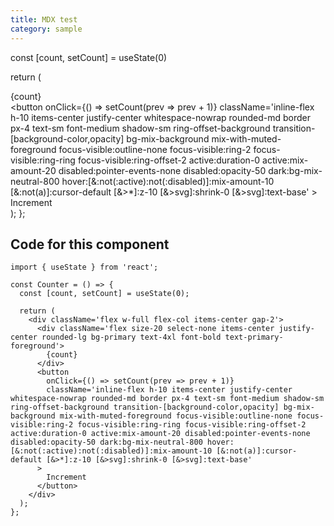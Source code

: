 ```yaml
---
title: MDX test
category: sample
---
```



  const [count, setCount] = useState(0)

  return (
    <div className='flex w-full flex-col items-center gap-2'>
      <div className='flex size-20 select-none items-center justify-center rounded-lg bg-primary text-4xl font-bold text-primary-foreground'>
        {count}
      </div>
      <button
        onClick={() => setCount(prev => prev + 1)}
        className='inline-flex h-10 items-center justify-center whitespace-nowrap rounded-md border px-4 text-sm font-medium shadow-sm ring-offset-background transition-[background-color,opacity] bg-mix-background mix-with-muted-foreground focus-visible:outline-none focus-visible:ring-2 focus-visible:ring-ring focus-visible:ring-offset-2 active:duration-0 active:mix-amount-20 disabled:pointer-events-none disabled:opacity-50 dark:bg-mix-neutral-800 hover:[&:not(:active):not(:disabled)]:mix-amount-10 [&:not(a)]:cursor-default [&>*]:z-10 [&>svg]:shrink-0 [&>svg]:text-base'
      >
        Increment
      </button>
    </div>
  );
};

<Counter />

## Code for this component

```tsx
import { useState } from 'react';

const Counter = () => {
  const [count, setCount] = useState(0);

  return (
    <div className='flex w-full flex-col items-center gap-2'>
      <div className='flex size-20 select-none items-center justify-center rounded-lg bg-primary text-4xl font-bold text-primary-foreground'>
        {count}
      </div>
      <button
        onClick={() => setCount(prev => prev + 1)}
        className='inline-flex h-10 items-center justify-center whitespace-nowrap rounded-md border px-4 text-sm font-medium shadow-sm ring-offset-background transition-[background-color,opacity] bg-mix-background mix-with-muted-foreground focus-visible:outline-none focus-visible:ring-2 focus-visible:ring-ring focus-visible:ring-offset-2 active:duration-0 active:mix-amount-20 disabled:pointer-events-none disabled:opacity-50 dark:bg-mix-neutral-800 hover:[&:not(:active):not(:disabled)]:mix-amount-10 [&:not(a)]:cursor-default [&>*]:z-10 [&>svg]:shrink-0 [&>svg]:text-base'
      >
        Increment
      </button>
    </div>
  );
};
```
